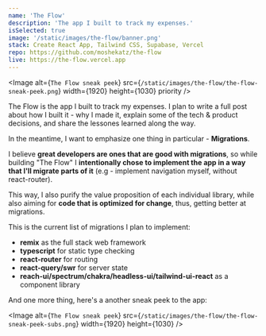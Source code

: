 ```yaml
---
name: 'The Flow'
description: 'The app I built to track my expenses.'
isSelected: true
image: '/static/images/the-flow/banner.png'
stack: Create React App, Tailwind CSS, Supabase, Vercel
repo: https://github.com/moshekatz/the-flow
live: https://the-flow.vercel.app
---
```


<Image
  alt={`The Flow sneak peek`}
  src={`/static/images/the-flow/the-flow-sneak-peek.png`}
  width={1920}
  height={1030}
  priority
/>

The Flow is the app I built to track my expenses.
I plan to write a full post about how I built it - why I made it, explain some of the tech & product decisions, and share the lessones learned along the way.

In the meantime, I want to emphasize one thing in particular - **Migrations**.

I believe **great developers are ones that are good with migrations**, so while building "The Flow" I **intentionally chose to implement the app in a way that I'll migrate parts of it** (e.g - implement navigation myself, without react-router).

This way, I also purify the value proposition of each individual library, while also aiming for **code that is optimized for change**, thus, getting better at migrations.

This is the current list of migrations I plan to implement:

- **remix** as the full stack web framework
- **typescript** for static type checking
- **react-router** for routing
- **react-query/swr** for server state
- **reach-ui/spectrum/chakra/headless-ui/tailwind-ui-react** as a component library

And one more thing, here's a another sneak peek to the app:

<Image
  alt={`The Flow sneak peek`}
  src={`/static/images/the-flow/the-flow-sneak-peek-subs.png`}
  width={1920}
  height={1030}
/>
